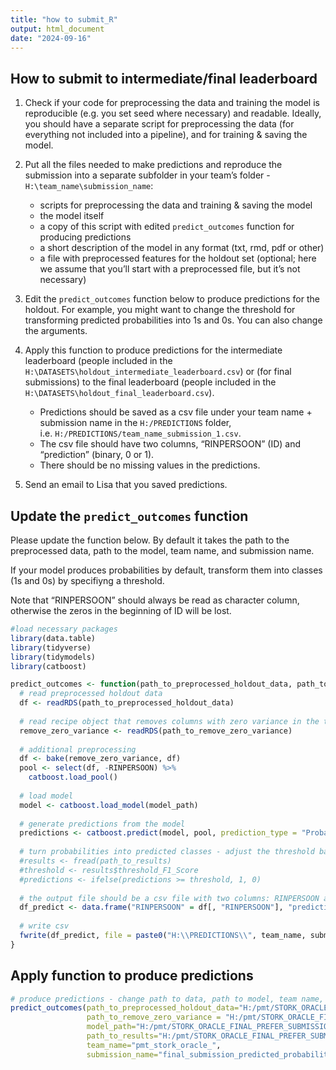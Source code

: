 ---
title: "how to submit_R"
output: html_document
date: "2024-09-16"
---


## How to submit to intermediate/final leaderboard

1. Check if your code for preprocessing the data and training the model is reproducible (e.g. you set seed where necessary) and readable. Ideally, you should have a separate script for preprocessing the data (for everything not included into a pipeline), and for training & saving the model.  

2. Put all the files needed to make predictions and reproduce the submission into a separate subfolder in your team's folder - `H:\team_name\submission_name`:
    - scripts for preprocessing the data and training & saving the model 
    - the model itself
    - a copy of this script with edited `predict_outcomes` function for producing predictions
    - a short description of the model in any format (txt, rmd, pdf or other)
    - a file with preprocessed features for the holdout set (optional; here we assume that you'll start with a preprocessed file, but it's not necessary)

3. Edit the `predict_outcomes` function below to produce predictions for the holdout. For example, you might want to change the threshold for transforming predicted probabilities into 1s and 0s. You can also change the arguments.  

4. Apply this function to produce predictions for the intermediate leaderboard (people included in the `H:\DATASETS\holdout_intermediate_leaderboard.csv`) or (for final submissions) to the final leaderboard (people included in the `H:\DATASETS\holdout_final_leaderboard.csv`). 
    - Predictions should be saved as a csv file under your team name + submission name in the `H:/PREDICTIONS` folder, i.e. `H:/PREDICTIONS/team_name_submission_1.csv`. 
    - The csv file should have two columns, "RINPERSOON" (ID) and "prediction" (binary, 0 or 1).
    - There should be no missing values in the predictions.
    
5. Send an email to Lisa that you saved predictions.


## Update the `predict_outcomes` function

Please update the function below. By default it takes the path to the preprocessed data, path to the model, team name, and submission name.  

If your model produces probabilities by default, transform them into classes (1s and 0s) by specifiyng a threshold.    

Note that "RINPERSOON" should always be read as character column, otherwise the zeros in the beginning of ID will be lost.  


```{r}
#load necessary packages
library(data.table)
library(tidyverse)
library(tidymodels)
library(catboost)

predict_outcomes <- function(path_to_preprocessed_holdout_data, path_to_remove_zero_variance, model_path, path_to_results, team_name, submission_name){
  # read preprocessed holdout data 
  df <- readRDS(path_to_preprocessed_holdout_data)
  
  # read recipe object that removes columns with zero variance in the training set
  remove_zero_variance <- readRDS(path_to_remove_zero_variance)
  
  # additional preprocessing
  df <- bake(remove_zero_variance, df)
  pool <- select(df, -RINPERSOON) %>%
    catboost.load_pool()
  
  # load model
  model <- catboost.load_model(model_path)
  
  # generate predictions from the model
  predictions <- catboost.predict(model, pool, prediction_type = "Probability")
  
  # turn probabilities into predicted classes - adjust the threshold based on threshold from results.csv
  #results <- fread(path_to_results)
  #threshold <- results$threshold_F1_Score
  #predictions <- ifelse(predictions >= threshold, 1, 0)
  
  # the output file should be a csv file with two columns: RINPERSOON and `prediction`
  df_predict <- data.frame("RINPERSOON" = df[, "RINPERSOON"], "prediction" = predictions)
  
  # write csv
  fwrite(df_predict, file = paste0("H:\\PREDICTIONS\\", team_name, submission_name, ".csv"))
}
```

## Apply function to produce predictions

```{r}
# produce predictions - change path to data, path to model, team name, submission name. Example:
predict_outcomes(path_to_preprocessed_holdout_data="H:/pmt/STORK_ORACLE_FINAL_PREFER_SUBMISSION_2024-10-28/code_to_create_preprocessed_holdout_data_for_final_submission_2024-10-28/preprocessed_holdout_data_for_stork_oracle_final_submission_2024-10-28.rds", 
                 path_to_remove_zero_variance = "H:/pmt/STORK_ORACLE_FINAL_PREFER_SUBMISSION_2024-10-28/from_ossc/remove_zero_variance.RDS",
                 model_path="H:/pmt/STORK_ORACLE_FINAL_PREFER_SUBMISSION_2024-10-28/from_ossc/all_plus_LiveInPartner_pmt_train_and_evaluation_samples_seed_1_241016.csv_training_and_evaluation_set_catboost_learning_rate=NA,subsample=0.8,depth=6", 
                 path_to_results="H:/pmt/STORK_ORACLE_FINAL_PREFER_SUBMISSION_2024-10-28/from_ossc/results.csv",
                 team_name="pmt_stork_oracle_", 
                 submission_name="final_submission_predicted_probabilities_2024-12-13") 
```